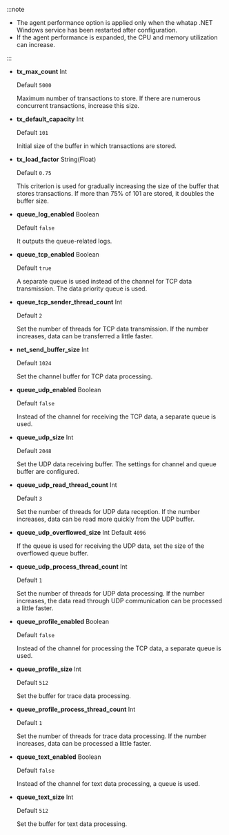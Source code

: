 :::note

- The agent performance option is applied only when the whatap .NET Windows service has been restarted after configuration.
- If the agent performance is expanded, the CPU and memory utilization can increase.

:::

- **tx_max_count** <span class='type'>Int</span>

  Default `5000`

  Maximum number of transactions to store. If there are numerous concurrent transactions, increase this size.

- **tx_default_capacity** <span class='type'>Int</span>

  Default `101`

  Initial size of the buffer in which transactions are stored.

- **tx_load_factor** <span class='type'>String(Float)</span>

  Default `0.75`

  This criterion is used for gradually increasing the size of the buffer that stores transactions. If more than 75% of 101 are stored, it doubles the buffer size.
                          

- **queue_log_enabled** <span class='type'>Boolean</span>

  Default `false`

  It outputs the queue-related logs.

- **queue_tcp_enabled** <span class='type'>Boolean</span>

  Default `true`

  A separate queue is used instead of the channel for TCP data transmission. The data priority queue is used.

- **queue_tcp_sender_thread_count** <span class='type'>Int</span>

  Default `2`

  Set the number of threads for TCP data transmission. If the number increases, data can be transferred a little faster. 

- **net_send_buffer_size** <span class='type'>Int</span>

  Default `1024`

  Set the channel buffer for TCP data processing.

- **queue_udp_enabled** <span class='type'>Boolean</span>

  Default `false`

  Instead of the channel for receiving the TCP data, a separate queue is used.

- **queue_udp_size** <span class='type'>Int</span>

  Default `2048`

  Set the UDP data receiving buffer. The settings for channel and queue buffer are configured. 

- **queue_udp_read_thread_count** <span class='type'>Int</span>

  Default `3`

  Set the number of threads for UDP data reception. If the number increases, data can be read more quickly from the UDP buffer. 

- **queue_udp_overflowed_size** <span class='type'>Int</span>
  Default `4096`

  If the queue is used for receiving the UDP data, set the size of the overflowed queue buffer.

- **queue_udp_process_thread_count** <span class='type'>Int</span>

  Default `1`

  Set the number of threads for UDP data processing. If the number increases, the data read through UDP communication can be processed a little faster.

- **queue_profile_enabled** <span class='type'>Boolean</span>

  Default `false`

  Instead of the channel for processing the TCP data, a separate queue is used.

- **queue_profile_size** <span class='type'>Int</span>

  Default `512`

  Set the buffer for trace data processing.

- **queue_profile_process_thread_count** <span class='type'>Int</span>

  Default `1`

  Set the number of threads for trace data processing. If the number increases, data can be processed a little faster.

- **queue_text_enabled** <span class='type'>Boolean</span>

  Default `false`

  Instead of the channel for text data processing, a queue is used.

- **queue_text_size** <span class='type'>Int</span>

  Default `512`

  Set the buffer for text data processing.
